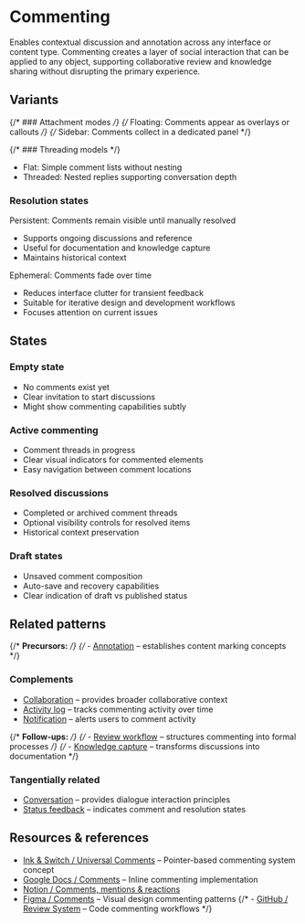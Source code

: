 
<Meta title="Patterns/Commenting" />

# Commenting

Enables contextual discussion and annotation across any interface or content type.
Commenting creates a layer of social interaction that can be applied to any object, supporting collaborative review and knowledge sharing without disrupting the primary experience.



## Variants

{/* ### Attachment modes */}
{/* Floating: Comments appear as overlays or callouts */}
{/* Sidebar: Comments collect in a dedicated panel */}

{/* ### Threading models */}
- Flat: Simple comment lists without nesting
- Threaded: Nested replies supporting conversation depth

### Resolution states
Persistent: Comments remain visible until manually resolved
- Supports ongoing discussions and reference
- Useful for documentation and knowledge capture
- Maintains historical context

Ephemeral: Comments fade over time
- Reduces interface clutter for transient feedback
- Suitable for iterative design and development workflows
- Focuses attention on current issues

## States

### Empty state
- No comments exist yet
- Clear invitation to start discussions
- Might show commenting capabilities subtly

### Active commenting
- Comment threads in progress
- Clear visual indicators for commented elements
- Easy navigation between comment locations

### Resolved discussions
- Completed or archived comment threads
- Optional visibility controls for resolved items
- Historical context preservation

### Draft states
- Unsaved comment composition
- Auto-save and recovery capabilities
- Clear indication of draft vs published status

## Related patterns

{/* **Precursors:** */}
{/* - [Annotation](../?path=/docs/patterns-annotation--docs) – establishes content marking concepts */}

### Complements
- [Collaboration](../?path=/docs/patterns-collaboration--docs) – provides broader collaborative context
- [Activity log](../?path=/docs/patterns-activity-log--docs) – tracks commenting activity over time
- [Notification](../?path=/docs/patterns-notification--docs) – alerts users to comment activity

{/* **Follow-ups:** */}
{/* - [Review workflow](../?path=/docs/patterns-review-workflow--docs) – structures commenting into formal processes */}
{/* - [Knowledge capture](../?path=/docs/patterns-knowledge-capture--docs) – transforms discussions into documentation */}

### Tangentially related
- [Conversation](../?path=/docs/patterns-conversation--docs) – provides dialogue interaction principles
- [Status feedback](../?path=/docs/patterns-status-feedback--docs) – indicates comment and resolution states

## Resources & references

- [Ink & Switch / Universal Comments](https://www.inkandswitch.com/patchwork/notebook/11/) – Pointer-based commenting system concept
- [Google Docs / Comments](https://support.google.com/docs/answer/65129) – Inline commenting implementation
- [Notion / Comments, mentions & reactions](https://www.notion.com/help/comments-mentions-and-reminders)
- [Figma / Comments](https://help.figma.com/hc/en-us/articles/360041068574-Add-comments-to-files) – Visual design commenting patterns
{/* - [GitHub / Review System](https://docs.github.com/en/pull-requests/collaborating-with-pull-requests/reviewing-changes-in-pull-requests) – Code commenting workflows */}
